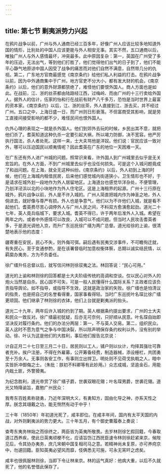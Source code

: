 ```yaml
---
---
---
```

title: 第七节 剿夷派势力兴起
---




在鸦片战争以前，广州与外人通商已经三百多年，好像广州人应该比较多地知道外国的情形，比别处的中国人应该更能与外人相安无事。其实不然，五口通商以后，唯独广州人与外人感情最坏，冲突最多。此中原因复杂：第一，英国在广州受了多年的压迫，无法出气，等到他们打胜了，他们觉得他们出气的日子到了，他们不能平心静气地原谅中国人因受了战争的痛苦而对他们自然不满意，自然带几分的仇视。第二，广东地方官商最感觉《南京条约》给他们私人利益的打击。在鸦片战争以前，因为中外通商集中于广州，地方官吏不分大小，都有发大财的机会。《南京条约》以后，他们的意外财源都禁绝了，难怪他们要恨外国人。商人方面也是如此。在战前，江、浙的丝茶都由陆路经江西，过梅岭、而由广州的十三行卖给外国人。据外人的估计，伍家的怡和行在战前有财产八千多万，恐怕是当时世界上最富的资本家。《南京条约》以后，江、浙的丝茶，外人直接到江、浙去买，并不经过广州。五口之中，上海日盛一日，而广州则日形衰落。不但富商受其影响，就是劳工直接间接受影响的都不少，难怪民间也恨外国人。

仇外心理的表现之一就是杀外国人。他们到郊外去玩的时候，乡民出其不意，就把他们杀了。耆英知道这种仇杀一定要引起大祸，所以竭力防御，决不宽容。他严厉执行国法，杀人者处死。这样一来，士大夫骂他是洋奴。他们说：官民应该一致对外，哪可以压迫国民以顺夷情呢？因此耆英在广东的地位一天困难一天。

在广东还有外人进广州城的问题。照常识来看，许外国人到广州城里去似乎是无关宏旨的。在外人方面，不到广州城里去似乎也没任何损失。可是这个入城问题竟成了和战问题。在上海，就全无这种纠纷。《南京条约》以后，外人初到上海的时候，他们在上海城内租借民房，后来他们感觉城内街道狭小，卫生情形也不好，于是请求在城外划一段地作为外人居留地区。上海道台也感觉华洋杂处，不便管理，乃划洋泾浜以北的小块地作为外人住宅区。这是上海租界的起源。广州十三行原在城外，鸦片战争以前，外人是不许入城的。广州人简直把城内作为神圣之地，外人倘进去，就好像与尊严有损。外人也是争意气，他们以为不许他们入城，就是看不起他们。耆英费尽苦心调停外人与广州人民之间，不料双方愈演愈起劲。道光二十七年，英人竟兵临城下，要求入城。耆英不得已，许于两年后准外人入城。希望在两年之内，或者中外感情可以改良，入城可以不成问题。但当时人民攻击耆英者多，于是道光调他入京，而升广东巡抚徐广缙为两广总督。道光给徐的上谕，很清楚地表示他的态度：

疆寄重在安民，民心不失，则外侮可弭。嗣后遇有民夷交涉事件，不可瞻徇迁就，有失民心。至于变通参酌，是在该署督临时加意权衡体察，总期以诚实结民情，以羁縻办夷务，方为不负委任。

徐广缙升任总督以后，就写信问林则徐驭夷之法。林回答说：“民心可用。”

道光的上谕和林则徐的回答都是士大夫阶级传统的高调和空谈。仅以民心对外人的炮火当然是自杀。民心固不可失，可是一般人民懂得什么国际关系？主政者应该负责指导舆论。如不指导，或指导不生效，这就是政治家的失败。徐广缙也是怕清议的指责，也是把自己的名誉看得重，国家事看得轻。当时广东巡抚叶名琛比徐广缙更顽固。他们继承了林则徐的衣钵，他们上台就是剿夷派的抬头。

道光二十九年，两年后许入城的约到了期。英人根据条约提出要求，广州的士大夫和民众一致反对。徐广缙最初犹疑，后亦无可奈何，只好顺从民意。叶名琛自始即坚决反对履行条约。他们的办法分两层：第一，不与英人交易。第二，组织民众。英人这时不愿为意气之争与中国决裂，所以除声明保存条约权利以外，没有别的举动。徐、叶认为这是他们的大胜利，事后他们报告北京说：

计自正月二十七日至三月二十日，居民则以工人，铺户则以伙计，均择其强壮可靠者充补。挨户注册，不得在外雇募，公开筹备经费，制造器械，添设栅栏，共团勇至十万余人。无事则各安工作，有事则立出捍卫。明处则不见荷戈执戟之人，暗中实皆折冲御侮之士。（朱批：朕初不料卿等有此妙用。）众志成城，坚逾金石，用能内戢土匪，外警猾夷。

为纪念胜利，道光帝赏了徐广缙子爵，世袭双眼花翎；叶名琛男爵，世袭花翎。道光又特降谕旨，嘉勉广州民众：

我粤东百姓素称骁勇，乃近年深明大义，有勇知方，固由化导之神，亦系天性之厚。朕念其翊戴之功，能无恻然有动于中乎！

三十年（1850年）年初道光死了，咸丰即位。在咸丰年间，国内有太平天国的内战，对外则剿夷派的势力更大。三十年五月，有个御史曹履泰上奏说：

查粤东夷务林始之而徐终之，两臣皆为英夷所敬畏。去岁林则徐乞假回籍，今春取道江西养疾，使此日英夷顽梗不化，应请旨饬江西抚臣速令林则徐赶紧来京，候陛见后，令其协办夷务，庶几宋朝中国复相司马之意。若精神尚未复原，亦可养疴京中，勿遽回籍。臣知英夷必望风而靡，伎俩悉无可施，可永无宵旰之虑矣。

咸丰也很佩服林则徐，当即下令让林来京。林的运气真好：他病大重，以后不久就死了，他的名誉借此保存了。